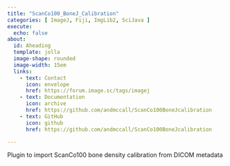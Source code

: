 ```yaml
---
title: "ScanCo100_BoneJ_Calibration"
categories: [ ImageJ, Fiji, ImgLib2, SciJava ]
execute:
  echo: false
about:
  id: Aheading
  template: jolla
  image-shape: rounded
  image-width: 15em
  links:
    - text: Contact
      icon: envelope
      href: https://forum.image.sc/tags/imagej
    - text: Documentation
      icon: archive
      href: https://github.com/andmccall/ScanCo100BoneJcalibration
    - text: GitHub
      icon: github
      href: https://github.com/andmccall/ScanCo100BoneJcalibration

---
```


::: {.alignleft}

Plugin to import ScanCo100 bone density calibration from DICOM metadata

:::
